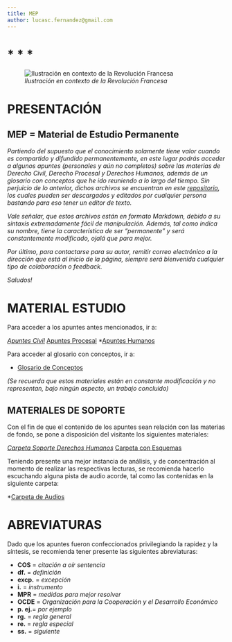 ```yaml
---
title: MEP
author: lucasc.fernandez@gmail.com
---
```


# *	*	*

![*Ilustración en contexto de la Revolución Francesa*](liq.png)

# PRESENTACIÓN

## MEP = Material de Estudio Permanente

*Partiendo del supuesto que el conocimiento solamente tiene valor cuando es compartido y difundido permanentemente, en este lugar podrás acceder a algunos apuntes (personales y aún no completos) sobre las materias de Derecho Civil, Derecho Procesal y Derechos Humanos, además de un glosario con conceptos que he ido reuniendo a lo largo del tiempo. Sin perjuicio de lo anterior, dichos archivos se encuentran en este [repositorio](https://github.com/lucascfernandez/mep), los cuales pueden ser descargados y editados por cualquier persona bastando para eso tener un editor de texto.*

*Vale señalar, que estos archivos están en formato Markdown, debido a su sintaxis extremadamente fácil de manipulación. Además, tal como indica su nombre, tiene la característica de ser "permanente" y será constantemente modificado, ojalá que para mejor.*

*Por último, para contactarse para su autor, remitir correo electrónico a la dirección que está al inicio de la página, siempre será bienvenida cualquier tipo de colaboración o feedback.*

*Saludos!*

# MATERIAL ESTUDIO

Para acceder a los apuntes antes mencionados, ir a:

*[Apuntes Civil](https://github.com/lucascfernandez/mep/blob/main/vimwiki/vimwiki/civil.md)
*[Apuntes Procesal](https://github.com/lucascfernandez/mep/blob/main/vimwiki/vimwiki/procesal.md)
*[Apuntes Humanos](https://github.com/lucascfernandez/mep/blob/main/vimwiki/vimwiki/humanos.md)


Para acceder al glosario con conceptos, ir a:

* [Glosario de Conceptos](https://github.com/lucascfernandez/mep/blob/main/vimwiki/vimwiki/conceptos.md)

*(Se recuerda que estos materiales están en constante modificación y no representan, bajo ningún aspecto, un trabajo concluido)*


## MATERIALES DE SOPORTE

Con el fin de que el contenido de los apuntes sean relación con las materias de fondo, se pone a disposición del visitante los siguientes materiales:

*[Carpeta Soporte Derechos Humanos](https://drive.google.com/drive/folders/1uEzCTRiRCATBn_9uME-51CLfqgjXGHXf?usp=sharing)
*[Carpeta con Esquemas](https://drive.google.com/drive/folders/1LKwkIFfM3sOfk-ea_Xww4Hpz6z_gED4m?usp=sharing)

Teniendo presente una mejor instancia de análisis, y de concentración al momento de realizar las respectivas lecturas, se recomienda hacerlo escuchando alguna pista de audio acorde, tal como las contenidas en la siguiente carpeta:

*[Carpeta de Audios](https://drive.google.com/drive/folders/1I50MrC5LsfSD77XpfU3vgcf2zxVlDjzS?usp=sharing)

# ABREVIATURAS

Dado que los apuntes fueron confeccionados privilegiando la rapidez y la síntesis, se recomienda tener presente las siguientes abreviaturas:

+ **COS**   = *citación a oír sentencia*
+ **df.**   = *definición*
+ **excp.** = *excepción*
+ **i.**   = *instrumento*
+ **MPR**   = *medidas para mejor resolver*
+ **OCDE**  = *Organización para la Cooperación y el Desarrollo Económico*
+ **p. ej.**= *por ejemplo*
+ **rg.**   = *regla general*
+ **re.**   = *regla especial*
+ **ss.**   = *siguiente*
